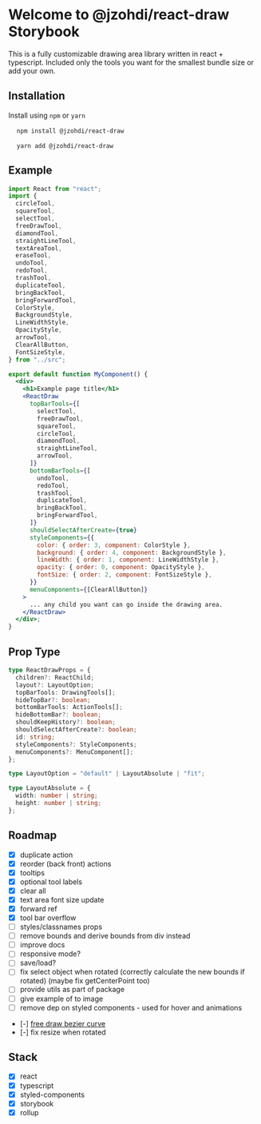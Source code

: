 
<Meta title="Introduction" />

# Welcome to @jzohdi/react-draw Storybook

This is a fully customizable drawing area library written in react + typescript.
Included only the tools you want for the smallest bundle size or add your own.

## Installation

Install using `npm` or `yarn`

<pre>
  <code className="shell">npm install @jzohdi/react-draw</code>
</pre>

<pre>
  <code className="shell">yarn add @jzohdi/react-draw</code>
</pre>

## Example

```jsx
import React from "react";
import {
  circleTool,
  squareTool,
  selectTool,
  freeDrawTool,
  diamondTool,
  straightLineTool,
  textAreaTool,
  eraseTool,
  undoTool,
  redoTool,
  trashTool,
  duplicateTool,
  bringBackTool,
  bringForwardTool,
  ColorStyle,
  BackgroundStyle,
  LineWidthStyle,
  OpacityStyle,
  arrowTool,
  ClearAllButton,
  FontSizeStyle,
} from "../src";

export default function MyComponent() {
  <div>
    <h1>Example page title</h1>
    <ReactDraw
      topBarTools={[
        selectTool,
        freeDrawTool,
        squareTool,
        circleTool,
        diamondTool,
        straightLineTool,
        arrowTool,
      ]}
      bottomBarTools={[
        undoTool,
        redoTool,
        trashTool,
        duplicateTool,
        bringBackTool,
        bringForwardTool,
      ]}
      shouldSelectAfterCreate={true}
      styleComponents={{
        color: { order: 3, component: ColorStyle },
        background: { order: 4, component: BackgroundStyle },
        lineWidth: { order: 1, component: LineWidthStyle },
        opacity: { order: 0, component: OpacityStyle },
        fontSize: { order: 2, component: FontSizeStyle },
      }}
      menuComponents={[ClearAllButton]}
    >
      ... any child you want can go inside the drawing area.
    </ReactDraw>
  </div>;
}
```

## Prop Type

```typescript
type ReactDrawProps = {
  children?: ReactChild;
  layout?: LayoutOption;
  topBarTools: DrawingTools[];
  hideTopBar?: boolean;
  bottomBarTools: ActionTools[];
  hideBottomBar?: boolean;
  shouldKeepHistory?: boolean;
  shouldSelectAfterCreate?: boolean;
  id: string;
  styleComponents?: StyleComponents;
  menuComponents?: MenuComponent[];
};

type LayoutOption = "default" | LayoutAbsolute | "fit";

type LayoutAbsolute = {
  width: number | string;
  height: number | string;
};
```

## Roadmap

- [x] duplicate action
- [x] reorder (back front) actions
- [x] tooltips
- [x] optional tool labels
- [x] clear all
- [x] text area font size update
- [x] forward ref
- [x] tool bar overflow
- [ ] styles/classnames props
- [ ] remove bounds and derive bounds from div instead
- [ ] improve docs
- [ ] responsive mode?
- [ ] save/load?
- [ ] fix select object when rotated (correctly calculate the new bounds if rotated) (maybe fix getCenterPoint too)
- [ ] provide utils as part of package
- [ ] give example of to image
- [ ] remove dep on styled components - used for hover and animations
- [-] [free draw bezier curve][1]
- [-] fix resize when rotated

## Stack

- [x] react
- [x] typescript
- [x] styled-components
- [x] storybook
- [x] rollup

[1]: https://francoisromain.medium.com/smooth-a-svg-path-with-cubic-bezier-curves-e37b49d46c74
